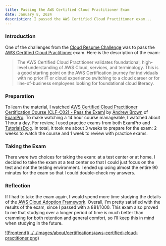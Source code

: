 ```yaml
---
title: Passing the AWS Certified Cloud Practitioner Exam
date: January 8, 2024
description: I passed the AWS Certified Cloud Practitioner exam...
---
```


### Introduction
One of the challenges from the [Cloud Resume Challenge](https://cloudresumechallenge.dev/) was to pass the [AWS Certified Cloud Practitioner](https://aws.amazon.com/certification/certified-cloud-practitioner/) exam. Here is the description of the exam:

> The AWS Certified Cloud Practitioner validates foundational, high-level understanding of AWS Cloud, services, and terminology.  This is a good starting point on the AWS Certification journey for individuals with no prior IT or cloud experience switching to a cloud career or for line-of-business employees looking for foundational cloud literacy.

### Preparation
To learn the material, I watched [AWS Certified Cloud Practitioner Certification Course (CLF-C02) - Pass the Exam!](https://youtu.be/NhDYbskXRgc) by [Andrew Brown](https://x.com/andrewbrown) of [ExamPro](https://www.exampro.co/). To make watching a 14 hour course manageable, I watched about 1 hour a day. For review, I used practice exams from both ExamPro and [TutorialsDojo](https://tutorialsdojo.com/). In total, it took me about 3 weeks to prepare for the exam: 2 weeks to watch the course and 1 week to review with practice exams.

### Taking the Exam
There were two choices for taking the exam: at a test center or at home. I decided to take the exam at a test center so that I could just focus on the test and not the testing environment. I ended up using almost the entire 90 minutes for the exam so that I could double-check my answers.

### Reflection
If I had to take the exam again, I would spend more time studying the details of the [AWS Cloud Adoption Framework](https://aws.amazon.com/cloud-adoption-framework/). Overall, I'm pretty satisfied with the results of the exam, since I passed with a 881/1000. This exam also proved to me that studying over a longer period of time is much better than cramming for both retention and general comfort, so I'll keep this in mind when studying in the future.

<a href="https://www.credly.com/badges/c5310162-5e0e-4895-a0e1-469668e298dd/public_url">
  <div class="markdown-image">![Frontend](../../images/about/certifications/aws-certified-cloud-practitioner.png)</div>
</a>
